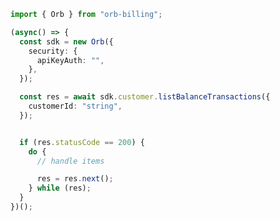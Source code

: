 ```typescript ListBalanceTransactions.ts
import { Orb } from "orb-billing";

(async() => {
  const sdk = new Orb({
    security: {
      apiKeyAuth: "",
    },
  });

  const res = await sdk.customer.listBalanceTransactions({
    customerId: "string",
  });


  if (res.statusCode == 200) {
    do {
      // handle items

      res = res.next();
    } while (res);
  }
})();
```
